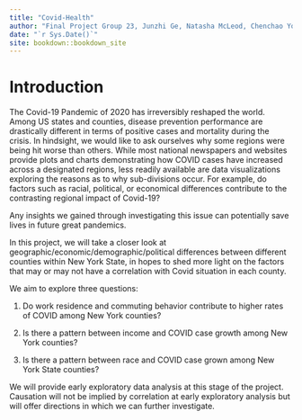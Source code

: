```yaml
--- 
title: "Covid-Health"
author: "Final Project Group 23, Junzhi Ge, Natasha McLeod, Chenchao You"
date: "`r Sys.Date()`"
site: bookdown::bookdown_site
---
```


# Introduction

The Covid-19 Pandemic of 2020 has irreversibly reshaped the world. Among US states and counties, disease prevention performance are drastically different in terms of positive cases and mortality during the crisis. In hindsight, we would like to ask ourselves why some regions were being hit worse than others. While most national newspapers and websites provide plots and charts demonstrating how COVID cases have increased across a designated regions, less readily available are data visualizations exploring the reasons as to why sub-divisions occur. For example, do factors such as racial, political, or economical differences contribute to the contrasting regional impact of Covid-19?

Any insights we gained through investigating this issue can potentially save lives in future great pandemics.

In this project, we will take a closer look at geographic/economic/demographic/political differences between different counties within New York State, in hopes to shed more light on the factors that may or may not have a correlation with Covid situation in each county. 

We aim to explore three questions:

1) Do work residence and commuting behavior contribute to higher rates of COVID among New York counties? 

2) Is there a pattern between income and COVID case growth among New York counties?

3) Is there a pattern between race and COVID case grown among New York State counties?


We will provide early exploratory data analysis at this stage of the project. Causation will not be implied by correlation at early exploratory analysis but will offer directions in which we can further investigate.

